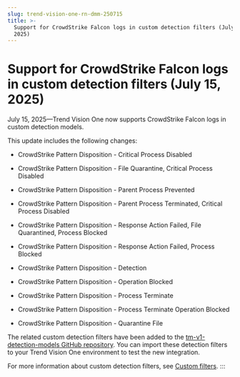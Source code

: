 ```yaml
---
slug: trend-vision-one-rn-dmm-250715
title: >-
  Support for CrowdStrike Falcon logs in custom detection filters (July 15,
  2025)
---
```

# Support for CrowdStrike Falcon logs in custom detection filters (July 15, 2025)

July 15, 2025—Trend Vision One now supports CrowdStrike Falcon logs in custom detection models.

This update includes the following changes:

- CrowdStrike Pattern Disposition - Critical Process Disabled

- CrowdStrike Pattern Disposition - File Quarantine, Critical Process Disabled

- CrowdStrike Pattern Disposition - Parent Process Prevented

- CrowdStrike Pattern Disposition - Parent Process Terminated, Critical Process Disabled

- CrowdStrike Pattern Disposition - Response Action Failed, File Quarantined, Process Blocked

- CrowdStrike Pattern Disposition - Response Action Failed, Process Blocked

- CrowdStrike Pattern Disposition - Detection

- CrowdStrike Pattern Disposition - Operation Blocked

- CrowdStrike Pattern Disposition - Process Terminate

- CrowdStrike Pattern Disposition - Process Terminate Operation Blocked

- CrowdStrike Pattern Disposition - Quarantine File

The related custom detection filters have been added to the [tm-v1-detection-models GitHub repository](https://github.com/trendmicro/tm-v1-detection-models/tree/main/tm-v1-sigma-rules/third_party_logs/CrowdStrike/Falcon). You can import these detection filters to your Trend Vision One environment to test the new integration.

For more information about custom detection filters, see [Custom filters](custom-filters.mdx).
:::

